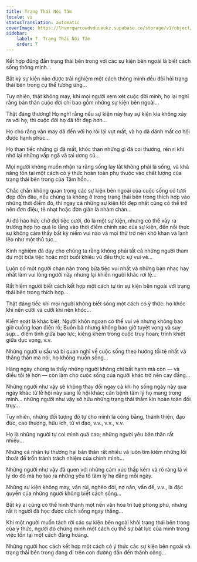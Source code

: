 ```yaml
---
title: Trạng Thái Nội Tâm
locale: vi
statusTranslation: automatic
coverImage: https://lhvmrqwrcowdvduuaukz.supabase.co/storage/v1/object/public/strapi-uploads/small_cover-tratado-de-psicologia-revolucionaria.webp-5e15e1cec4e0ebebcde5d7fc7565d8fd.webp
sidebar:
    label: 7. Trạng Thái Nội Tâm
    order: 7
---
```

Kết hợp đúng đắn trạng thái bên trong với các sự kiện bên ngoài là biết cách sống thông minh...

Bất kỳ sự kiện nào được trải nghiệm một cách thông minh đều đòi hỏi trạng thái bên trong cụ thể tương ứng...

Tuy nhiên, thật không may, khi mọi người xem xét cuộc đời mình, họ lại nghĩ rằng bản thân cuộc đời chỉ bao gồm những sự kiện bên ngoài...

Thật đáng thương! Họ nghĩ rằng nếu sự kiện này hay sự kiện kia không xảy ra với họ, thì cuộc đời họ đã tốt đẹp hơn...

Họ cho rằng vận may đã đến với họ rồi lại vụt mất, và họ đã đánh mất cơ hội được hạnh phúc...

Họ than tiếc những gì đã mất, khóc than những gì đã coi thường, rên rỉ khi nhớ lại những vấp ngã và tai ương cũ...

Mọi người không muốn nhận ra rằng sống lay lắt không phải là sống, và khả năng tồn tại một cách có ý thức hoàn toàn phụ thuộc vào chất lượng của trạng thái bên trong của Tâm hồn...

Chắc chắn không quan trọng các sự kiện bên ngoài của cuộc sống có tươi đẹp đến đâu, nếu chúng ta không ở trong trạng thái bên trong thích hợp vào những thời điểm đó, thì ngay cả những sự kiện tốt đẹp nhất cũng có thể trở nên đơn điệu, tẻ nhạt hoặc đơn giản là nhàm chán...

Ai đó háo hức chờ đợi tiệc cưới, đó là một sự kiện, nhưng có thể xảy ra trường hợp họ quá lo lắng vào thời điểm chính xác của sự kiện, đến nỗi thực sự không cảm thấy bất kỳ niềm vui nào và mọi thứ trở nên khô khan và lạnh lẽo như một thủ tục...

Kinh nghiệm đã dạy cho chúng ta rằng không phải tất cả những người tham dự một bữa tiệc hoặc một buổi khiêu vũ đều thực sự vui vẻ...

Luôn có một người chán nản trong bữa tiệc vui nhất và những bản nhạc hay nhất làm vui lòng người này nhưng lại khiến người khác rơi lệ...

Rất hiếm người biết cách kết hợp một cách tự tin sự kiện bên ngoài với trạng thái bên trong thích hợp...

Thật đáng tiếc khi mọi người không biết sống một cách có ý thức: họ khóc khi nên cười và cười khi nên khóc...

Kiểm soát là khác biệt: Người khôn ngoan có thể vui vẻ nhưng không bao giờ cuồng loạn điên rồ; Buồn bã nhưng không bao giờ tuyệt vọng và suy sụp... điềm tĩnh giữa bạo lực; kiêng khem trong cuộc truy hoan; trinh khiết giữa dục vọng, v.v.

Những người u sầu và bi quan nghĩ về cuộc sống theo hướng tồi tệ nhất và thẳng thắn mà nói, họ không muốn sống...

Hàng ngày chúng ta thấy những người không chỉ bất hạnh mà còn — và điều tồi tệ hơn — còn làm cho cuộc sống của người khác trở nên cay đắng...

Những người như vậy sẽ không thay đổi ngay cả khi họ sống ngày này qua ngày khác từ lễ hội này sang lễ hội khác; căn bệnh tâm lý họ mang trong mình... những người như vậy sở hữu những trạng thái thầm kín hoàn toàn đồi trụy...

Tuy nhiên, những đối tượng đó tự cho mình là công bằng, thánh thiện, đạo đức, cao thượng, hữu ích, tử vì đạo, v.v., v.v., v.v.

Họ là những người tự coi mình quá cao; những người yêu bản thân rất nhiều...

Những cá nhân tự thương hại bản thân rất nhiều và luôn tìm kiếm những lối thoát để trốn tránh trách nhiệm của chính mình...

Những người như vậy đã quen với những cảm xúc thấp kém và rõ ràng là vì lý do đó mà họ tạo ra những yếu tố tâm lý hạ đẳng mỗi ngày.

Những sự kiện không may, vận rủi, nghèo đói, nợ nần, vấn đề, v.v., là đặc quyền của những người không biết cách sống...

Bất kỳ ai cũng có thể hình thành một nền văn hóa trí tuệ phong phú, nhưng rất ít người đã học được cách sống ngay thẳng...

Khi một người muốn tách rời các sự kiện bên ngoài khỏi trạng thái bên trong của ý thức, người đó chứng minh một cách cụ thể sự bất lực của mình trong việc tồn tại một cách đàng hoàng.

Những người học cách kết hợp một cách có ý thức các sự kiện bên ngoài và trạng thái bên trong đang đi trên con đường dẫn đến thành công...

